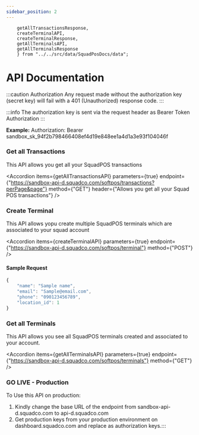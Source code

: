 ```yaml
---
sidebar_position: 2
---
```


        getAllTransactionsResponse,
        createTerminalAPI,
        createTerminalResponse,
        getAllTerminalsAPI,
        getAllTerminalsResponse
        } from "../../src/data/SquadPosDocs/data";

# API Documentation

:::caution Authorization
Any request made without the authorization key (secret key) will fail with a 401 (Unauthorized) response code.
:::

:::info
The authorization key is sent via the request header as Bearer Token Authorization
:::

**Example:**
Authorization: Bearer sandbox_sk_94f2b798466408ef4d19e848ee1a4d1a3e93f104046f

### Get all Transactions
This API allows you get all your SquadPOS transactions

<Accordion 
    items={getAllTransactionsAPI} 
    parameters={true} 
    endpoint={"https://sandbox-api-d.squadco.com/softpos/transactions?perPage&page"} 
    method={"GET"} 
    header={"Allows you get all your Squad POS transactions"} 
/>

<AccordionCode items={getAllTransactionsResponse}/>


### Create Terminal
This API allows yopu create multiple SquadPOS terminals which are associated to your squad account

<Accordion 
    items={createTerminalAPI} 
    parameters={true} 
    endpoint={"https://sandbox-api-d.squadco.com/softpos/terminal"} 
    method={"POST"} 
/>

<AccordionCode items={createTerminalResponse}/>


#### Sample Request

```js
{
    "name": "Sample name",
    "email": "Sample@email.com",
    "phone": "090123456789",
    "location_id": 1
}
```
### Get all Terminals
This API allows you see all  SquadPOS terminals created and associated to your account.

<Accordion 
    items={getAllTerminalsAPI} 
    parameters={true} 
    endpoint={"https://sandbox-api-d.squadco.com/softpos/terminals"} 
    method={"GET"} 
/>

<AccordionCode items={getAllTerminalsResponse}/>

### GO LIVE - Production
To Use this API on production:
1. Kindly change the base URL of the endpoint from sandbox-api-d.squadco.com to api-d.squadco.com
2. Get production keys from your production environment on dashboard.squadco.com and replace as authorization keys.:::
